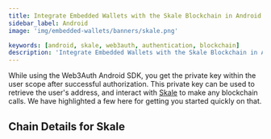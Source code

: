 ```yaml
---
title: Integrate Embedded Wallets with the Skale Blockchain in Android
sidebar_label: Android
image: 'img/embedded-wallets/banners/skale.png'

keywords: [android, skale, web3auth, authentication, blockchain]
description: 'Integrate Embedded Wallets with the Skale Blockchain in Android | Embedded Wallets'
---
```



While using the Web3Auth Android SDK, you get the private key within the user scope after successful authorization. This private key can be used to retrieve the user's address, and interact with [Skale](https://ethereum.org/) to make any blockchain calls. We have highlighted a few here for getting you started quickly on that.

## Chain Details for Skale

<ChainDetailsSkale />

<EVMInteraction />
